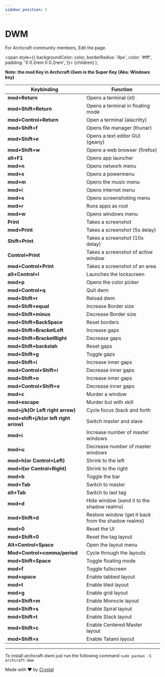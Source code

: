 ```yaml
---
sidebar_position: 3
---
```


# DWM

For Archcraft community members, Edit the page.

<!-- Tabs -->

<!-- Badges -->
  <span
    style={{
      backgroundColor: color,
      borderRadius: '4px',
      color: '#fff',
      padding: '0 0.2rem 0 0.2rem',
    }}>
    {children}
  </span>
);


**Note: the mod Key in Archcraft i3wm is the Super Key (Aka: Windows key)**

|Keybinding | Function |
|------------ | ------------- |
|**mod+Return** | Opens a terminal (st) |
|**mod+Shift+Return** | Opens a terminal in floating mode |
|**mod+Control+Return**| Open a terminal (alacritty)
|**mod+Shift+f** | Opens file manager (thunar) |
|**mod+Shift+e** | Opens a text editor GUI (geany) |
|**mod+Shift+w** | Opens a web browser (firefox) |
|**alt+F1** | Opens app launcher |
|**mod+n** | Opens network menu |
|**mod+x** | Opens a powermenu |
|**mod+m** | Opens the music menu |
|**mod+i** | Opens internet menu |
|**mod+s** | Opens screenshoting menu |
|**mod+r** | Runs apps as root |
|**mod+w** | Opens windows menu |
|**Print** | Takes a screenshot |
|**mod+Print** | Takes a screenshot (5s delay) |
|**Shift+Print** | Takes a screenshot (10s delay)|
|**Control+Print** | Takes a screenshot of active window |
|**mod+Control+Print** | Takes a screenshot of an area |
|**alt+Control+l** | Launches the lockscreen |
|**mod+p**| Opens the color picker |
|**mod+Control+q**| Quit dwm |
|**mod+Shift+r**| Reload dwm |
|**mod+Shift+equal**| Increase Border size |
|**mod+Shift+minus**| Decrease Border size |
|**mod+Shift+BackSpace**| Reset borders |
|**mod+Shift+BracketLeft**| Increase gaps |
|**mod+Shift+BracketRight**| Decrease gaps |
|**mod+Shift+backslah**| Reset gaps |
|**mod+Shift+g**| Toggle gaps |
|**mod+Shift+i**| Increase inner gaps |
|**mod+Control+Shift+i**| Decrease inner gaps |
|**mod+Shift+o**| Increase inner gaps |
|**mod+Control+Shift+o**| Decrease inner gaps |
|**mod+c**| Murder a window |
|**mod+escape**| Murder but with xkill |
|**mod+j/k(Or Left right arrow)** | Cycle focus (back and forth |
|**mod+shift+j/k(or left right arrow)**| Switch master and slave |
|**mod+i** | Increase number of master windows |
|**mod+u**| Decrease number of master windows |
|**mod+h(or Control+Left)**| Shrink to the left |
|**mod+l(or Control+Right)**| Shrink to the right |
|**mod+b**| Toggle the bar |
|**mod+Tab**| Switch to master |
|**alt+Tab**| Switch to last tag |
|**mod+d**| Hide window (send it to the shadow realms) |
|**mod+Shift+d**| Restore window (get it back from the shadow realms) |
|**mod+0**| Reset the UI |
|**mod+Shift+0**| Reset the tag layout |
|**Alt+Control+Space**| Open the layout menu |
|**Mod+Control+comma/period**| Cycle through the layouts |
|**mod+Shift+Space**| Toggle floating mode |
|**mod+f**| Toggle fullscreen |
|**mod+space**| Enable tabbed layout |
|**mod+t**| Enable tiled layout |
|**mod+g**| Enable grid layout |
|**mod+Shift+m**| Enable Monocle layout |
|**mod+Shift+s**| Enable Spiral layout |
|**mod+Shift+t**| Enable Stack layout |
|**mod+Shift+c**| Enable Centered Master layout |
|**mod+Shift+x**| Enable Tatami layout |

---

To install archcraft-dwm just run the following command `sudo pacman -S archcraft-dwm`


Made with ❤️ by [Crystal](https://https://github.com/Archenagechan) 
